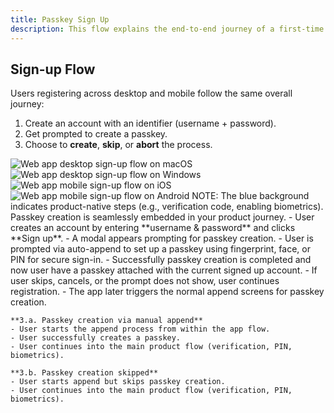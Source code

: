 ```yaml
---
title: Passkey Sign Up
description: This flow explains the end-to-end journey of a first-time user creating an account. It covers how identifiers are captured, passkeys are created, and fallback credentials (like passwords or MFA) are introduced.
---
```


## Sign-up Flow

Users registering across desktop and mobile follow the same overall journey:

1. Create an account with an identifier (username + password).
2. Get prompted to create a passkey.
3. Choose to **create**, **skip**, or **abort** the process.

<Tabs>
  <Tab title="macOS">
    <Frame caption="macOS sign-up flow">
      <img src="/images/authentication-flow/web-app/desktop/sign-up-flow-macos.png" alt="Web app desktop sign-up flow on macOS" />
    </Frame>
  </Tab>

<Tab title="Windows">
    <Frame caption="Windows sign-up flow">
        <img
            src="/images/authentication-flow/web-app/desktop/sign-up-flow-windows.png"
            alt="Web app desktop sign-up flow on Windows"
        />
    </Frame>
</Tab>

<Tab title="iOS">
    <Frame caption="iOS sign-up flow">
        <img
            src="/images/authentication-flow/web-app/mobile/sign-up-flow-ios.png"
            alt="Web app mobile sign-up flow on iOS"
        />
    </Frame>
</Tab>

  <Tab title="Android">
    <Frame caption="Android sign-up flow">
      <img src="/images/authentication-flow/web-app/mobile/sign-up-flow-android.png" alt="Web app mobile sign-up flow on Android" />
    </Frame>
  </Tab>
</Tabs>

<Info>
    NOTE: The blue background indicates product-native steps (e.g., verification
    code, enabling biometrics). Passkey creation is seamlessly embedded in your
    product journey.
</Info>

<Steps>
  <Step title="Registration with identifier method">
    - User creates an account by entering **username & password** and clicks **Sign up**.  
    - A modal appears prompting for passkey creation.
  </Step>

<Step title="Auto-append immediately after registration">
    - User is prompted via auto-append to set up a passkey using fingerprint,
    face, or PIN for secure sign-in.
    - Successfully passkey creation is completed and now user have a passkey attached with the current signed up
    account.
</Step>
 <Step title="Auto-append aborted/cancelled or skipped">
    - If user skips, cancels, or the prompt does not show, user continues registration. 
    - The app later triggers the normal append screens for passkey creation.

    **3.a. Passkey creation via manual append**
    - User starts the append process from within the app flow.
    - User successfully creates a passkey.
    - User continues into the main product flow (verification, PIN, biometrics).

    **3.b. Passkey creation skipped**
    - User starts append but skips passkey creation.
    - User continues into the main product flow (verification, PIN, biometrics).

  </Step>

</Steps>
